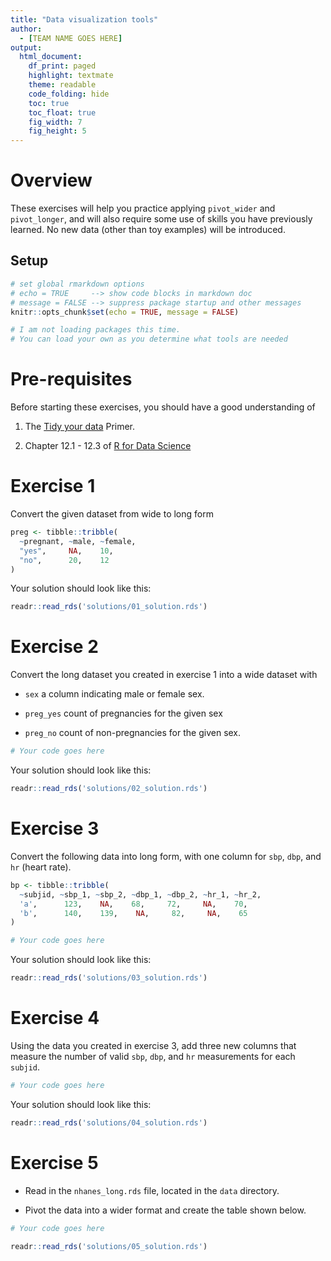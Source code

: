 ```yaml
---
title: "Data visualization tools"
author:
  - [TEAM NAME GOES HERE]
output: 
  html_document:
    df_print: paged
    highlight: textmate 
    theme: readable
    code_folding: hide
    toc: true
    toc_float: true
    fig_width: 7
    fig_height: 5
---
```


# Overview

These exercises will help you practice applying `pivot_wider` and `pivot_longer`, and will also require some use of skills you have previously learned. No new data (other than toy examples) will be introduced.

## Setup

```r

# set global rmarkdown options
# echo = TRUE     --> show code blocks in markdown doc
# message = FALSE --> suppress package startup and other messages
knitr::opts_chunk$set(echo = TRUE, message = FALSE)

# I am not loading packages this time.
# You can load your own as you determine what tools are needed

```

# Pre-requisites

Before starting these exercises, you should have a good understanding of 

1. The [Tidy your data](https://rstudio.cloud/learn/primers/4.1) Primer.

1. Chapter 12.1 - 12.3 of [R for Data Science](https://r4ds.had.co.nz/tidy-data.html#introduction-6)

# Exercise 1

Convert the given dataset from wide to long form

```r

preg <- tibble::tribble(
  ~pregnant, ~male, ~female,
  "yes",     NA,    10,
  "no",      20,    12
)

```

Your solution should look like this:

```r

readr::read_rds('solutions/01_solution.rds')

```

# Exercise 2

Convert the long dataset you created in exercise 1 into a wide dataset with 

- `sex` a column indicating male or female sex.

- `preg_yes` count of pregnancies for the given sex

- `preg_no` count of non-pregnancies for the given sex.

```r

# Your code goes here

```

Your solution should look like this:

```r

readr::read_rds('solutions/02_solution.rds')

```

# Exercise 3

Convert the following data into long form, with one column for `sbp`, `dbp`, and `hr` (heart rate). 

```r
bp <- tibble::tribble(
  ~subjid, ~sbp_1, ~sbp_2, ~dbp_1, ~dbp_2, ~hr_1, ~hr_2,
  'a',      123,    NA,    68,     72,     NA,    70,    
  'b',      140,    139,    NA,     82,     NA,    65
)
```


```r

# Your code goes here

```


Your solution should look like this:

```r

readr::read_rds('solutions/03_solution.rds')

```

# Exercise 4

Using the data you created in exercise 3, add three new columns that measure the number of valid `sbp`, `dbp`, and `hr` measurements for each `subjid`.

```r

# Your code goes here

```

Your solution should look like this:

```r

readr::read_rds('solutions/04_solution.rds')

```

# Exercise 5

- Read in the `nhanes_long.rds` file, located in the `data` directory.

- Pivot the data into a wider format and create the table shown below.

```r

# Your code goes here

```


```r

readr::read_rds('solutions/05_solution.rds')

```

